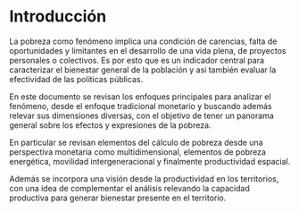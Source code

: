 # Introducción

La pobreza como fenómeno implica una condición de carencias, falta de oportunidades y limitantes en el desarrollo de una vida plena, de proyectos personales o colectivos. Es por esto que es un indicador central para caracterizar el bienestar general de la población y así también evaluar la efectividad de las políticas públicas.

En este documento se revisan los enfoques principales para analizar el fenómeno, desde el enfoque tradicional monetario y buscando además relevar sus dimensiones diversas, con el objetivo de tener un panorama general sobre los efectos y expresiones de la pobreza. 

En particular se revisan elementos del cálculo de pobreza desde una perspectiva monetaria como multidimensional, elementos de pobreza energética, movilidad intergeneracional y finalmente productividad espacial.

Además se incorpora una visión desde la productividad en los territorios, con una idea de complementar el análisis relevando la capacidad productiva para generar bienestar presente en el territorio.


